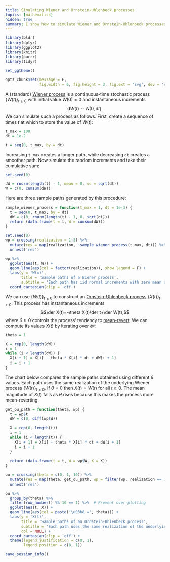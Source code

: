 ```yaml
---
title: Simulating Wiener and Ornstein-Uhlenbeck processes
topics: [mathematics]
hidden: true
summary: I show how to simulate Wiener and Ornstein-Uhlenbeck processes using R.
---
```


```r
library(bldr)
library(dplyr)
library(ggplot2)
library(knitr)
library(purrr)
library(tidyr)

set_ggtheme()

opts_chunk$set(message = F,
               fig.width = 6, fig.height = 3, fig.ext = 'svg', dev = 'svg')
```

A (standard) [Wiener process](https://en.wikipedia.org/wiki/Wiener_process) is a continuous-time stochastic process $\{W(t)\}_{t\ge0}$ with initial value $W(0)=0$ and instantaneous increments
$$\newcommand{\der}{\mathrm{d}}
\der W(t)\sim N(0,\der t).$$
We can simulate such a process as follows.
First, create a sequence of times $t$ at which to store the value of $W(t)$:

```r
t_max = 100
dt = 1e-2

t = seq(0, t_max, by = dt)
```

Increasing `t_max` creates a longer path, while decreasing `dt` creates a smoother path.
Now simulate the random increments and take their cumulative sum:

```r
set.seed(0)
```

```r
dW = rnorm(length(t) - 1, mean = 0, sd = sqrt(dt))
W = c(0, cumsum(dW))
```

Here are three sample paths generated by this procedure:

```r
sample_wiener_process = function(t_max = 1, dt = 1e-3) {
  t = seq(0, t_max, by = dt)
  dW = c(0, rnorm(length(t) - 1, 0, sqrt(dt)))
  return (data.frame(t = t, W = cumsum(dW)))
}

set.seed(0)
wp = crossing(realization = 1:3) %>%
  mutate(res = map(realization, ~sample_wiener_process(t_max, dt))) %>%
  unnest('res')

wp %>%
  ggplot(aes(t, W)) +
  geom_line(aes(col = factor(realization)), show.legend = F) +
  labs(y = 'W(x)',
       title = 'Sample paths of a Wiener process',
       subtitle = 'Each path has iid normal increments with zero mean and unit variance') +
  coord_cartesian(clip = 'off')
```

We can use $\{W(t)\}_{t\ge0}$ to construct an [Ornstein-Uhlenbeck process](https://en.wikipedia.org/wiki/Ornstein–Uhlenbeck_process) $\{X(t)\}_{t\ge0}$.
This process has instantaneous increments
$$\der X(t)=-\theta X(t)\der t+\der W(t),$$
where $\theta\ge0$ controls the process' tendency to [mean-revert](https://en.wikipedia.org/wiki/Regression_toward_the_mean).
We can compute its values $X(t)$ by iterating over `dW`:

```r
theta = 1

X = rep(0, length(dW))
i = 1
while (i < length(dW)) {
  X[i + 1] = X[i] - theta * X[i] * dt + dW[i + 1]
  i = i + 1
}
```

The chart below compares the sample paths obtained using different $\theta$ values.
Each path uses the same realization of the underlying Wiener process $\{W(t)\}_{t\ge0}$.
If $\theta=0$ then $X(t)=W(t)$ for all $t\ge0$.
The mean magnitude of $X(t)$ falls as $\theta$ rises because this makes the process more mean-reverting.

```r
get_ou_path = function(theta, wp) {
  t = wp$t
  dW = c(0, diff(wp$W))
  
  X = rep(0, length(t))
  i = 1
  while (i < length(t)) {
    X[i + 1] = X[i] - theta * X[i] * dt + dW[i + 1]
    i = i + 1
  }
  
  return (data.frame(t = t, W = wp$W, X = X))
}

ou = crossing(theta = c(0, 1, 10)) %>%
  mutate(res = map(theta, get_ou_path, wp = filter(wp, realization == 1))) %>%
  unnest('res')

ou %>%
  group_by(theta) %>%
  filter(row_number() %% 10 == 1) %>%  # Prevent over-plotting
  ggplot(aes(t, X)) +
  geom_line(aes(col = paste('\u03b8 =', theta))) +
  labs(y = 'X(t)',
       title = 'Sample paths of an Ornstein-Uhlenbeck process',
       subtitle = 'Each path uses the same realization of the underlying Wiener process',
       col = NULL) +
  coord_cartesian(clip = 'off') +
  theme(legend.justification = c(0, 1),
        legend.position = c(0, 1))
```

```r
save_session_info()
```
